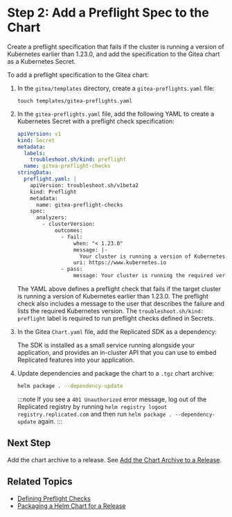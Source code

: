 
# Step 2: Add a Preflight Spec to the Chart

Create a preflight specification that fails if the cluster is running a version of Kubernetes earlier than 1.23.0, and add the specification to the Gitea chart as a Kubernetes Secret.

To add a preflight specification to the Gitea chart:

1. In the `gitea/templates` directory, create a `gitea-preflights.yaml` file:

   ```
   touch templates/gitea-preflights.yaml
   ```

1. In the `gitea-preflights.yaml` file, add the following YAML to create a Kubernetes Secret with a preflight check specification: 

   ```yaml
   apiVersion: v1
   kind: Secret
   metadata:
     labels:
       troubleshoot.sh/kind: preflight
     name: gitea-preflight-checks
   stringData:
     preflight.yaml: |
       apiVersion: troubleshoot.sh/v1beta2
       kind: Preflight
       metadata:
         name: gitea-preflight-checks
       spec:
         analyzers:
           - clusterVersion:
               outcomes:
                 - fail:
                     when: "< 1.23.0"
                     message: |-
                       Your cluster is running a version of Kubernetes that is not supported and your installation will not succeed. To continue, upgrade your cluster to Kubernetes 1.23.0 or later.
                     uri: https://www.kubernetes.io
                 - pass:
                     message: Your cluster is running the required version of Kubernetes.
   ```

   The YAML above defines a preflight check that fails if the target cluster is running a version of Kubernetes earlier than 1.23.0. The preflight check also includes a message to the user that describes the failure and lists the required Kubernetes version. The `troubleshoot.sh/kind: preflight` label is required to run preflight checks defined in Secrets.

1. In the Gitea `Chart.yaml` file, add the Replicated SDK as a dependency:  

    <DependencyYaml/>

    The SDK is installed as a small service running alongside your application, and provides an in-cluster API that you can use to embed Replicated features into your application.

1. Update dependencies and package the chart to a `.tgz` chart archive:

    ```bash
    helm package . --dependency-update
    ```

    :::note
    If you see a `401 Unauthorized` error message, log out of the Replicated registry by running `helm registry logout registry.replicated.com` and then run `helm package . --dependency-update` again.
    :::       

## Next Step

Add the chart archive to a release. See [Add the Chart Archive to a Release](tutorial-preflight-helm-create-release).

## Related Topics

* [Defining Preflight Checks](/vendor/preflight-defining)  
* [Packaging a Helm Chart for a Release](/vendor/helm-install-release)    